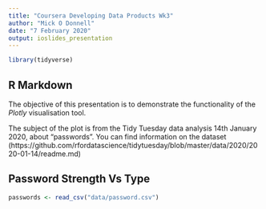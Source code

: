 ```yaml
---
title: "Coursera Developing Data Products Wk3"
author: "Mick O Donnell"
date: "7 February 2020"
output: ioslides_presentation
---
```


```r
library(tidyverse)
```

## R Markdown

The objective of this presentation is to demonstrate the functionality of the _Plotly_ visualisation tool.

The subject of the plot is from the Tidy Tuesday data analysis 14th January 2020, about "passwords". You can find information on the dataset <here>(https://github.com/rfordatascience/tidytuesday/blob/master/data/2020/2020-01-14/readme.md)

## Password Strength Vs Type

```r
passwords <- read_csv("data/password.csv")


```
